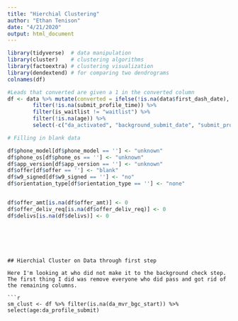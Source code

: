 ```yaml
---
title: "Hierchial Clustering"
author: "Ethan Tenison"
date: "4/21/2020"
output: html_document
---
```


```r

library(tidyverse)  # data manipulation
library(cluster)    # clustering algorithms
library(factoextra) # clustering visualization
library(dendextend) # for comparing two dendrograms
colnames(df)

```

```r
#Leads that converted are given a 1 in the converted column 
df <- data %>% mutate(converted = ifelse(!is.na(data$first_dash_date), 1, 0)) %>% 
        filter(!is.na(submit_profile_time)) %>% 
        filter(is_waitlist != "waitlist") %>% 
        filter(!is.na(age)) %>% 
        select(-c("da_activated", "background_submit_date", "submit_profile_time", "orientation_selection_time","orientation_start_time", "mvr_initiated","mvr_cleared","criminal_initiated","criminal_cleared", "orient_date", "start_date", "first_dash_date", "planned_time", "waitlist_end_date" ,"dropship_kit_ordered","apply_date","applied_submarket","planned_sp", "planned_sm", "offer_end", "is_waitlist", "current_wl_status","dash_day","da_bgc_info_sub", "x", "dasher_applicant_id", "dasher_id", "zip_code", "holdout"))

# Filling in blank data 

df$phone_model[df$phone_model == ''] <- "unknown"
df$phone_os[df$phone_os == ''] <- "unknown"
df$app_version[df$app_version == ''] <- "unknown"
df$offer[df$offer == ''] <- "blank"
df$w9_signed[df$w9_signed == ''] <- "no"
df$orientation_type[df$orientation_type == ''] <- "none"


df$offer_amt[is.na(df$offer_amt)] <- 0
df$offer_deliv_req[is.na(df$offer_deliv_req)] <- 0
df$delivs[is.na(df$delivs)] <- 0
        
       
        

```




```


## Hierchial Cluster on Data through first step 

Here I'm looking at who did not make it to the background check step. The first thing I did was remove everyone who did pass and got rid of the remaining columns. 

```r

sm_clust <- df %>% filter(is.na(da_mvr_bgc_start)) %>% select(age:da_profile_submit)

```
